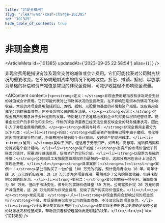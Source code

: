 ```yaml
---
title: "非现金费用"
slug: "/learn/non-cash-charge-101385"
id: "101385"
hide_table_of_contents: true
---
```



# 非现金费用

<ArticleMeta id={101385} updatedAt={'2023-09-25 22:58:54'} alias={`[]`} />
<div className='border-solid border-b border-t-0 my-4 border-[var(--ifm-color-gray-300)]' />

非现金费用是指没有涉及现金支付的减值或会计费用。它们可能代表对公司财务状况的重要改变，在不影响短期资本的情况下影响收益。折旧、摊销、抵制、以股票为基础的补偿和资产减值是常见的非现金费用，可减少收益但不影响现金流量。

<AIContent content={`<p><strong>定义：</strong>非现金费用是指没有涉及现金支付的减值或会计费用。它们可能代表对公司财务状况的重要改变，在不影响短期资本的情况下影响收益。常见的非现金费用包括折旧、摊销、抵制、以股票为基础的补偿和资产减值。这些费用会减少公司的账面收益，但不会影响公司的现金流量。</p><p><strong>起源：</strong>非现金费用的概念源于会计准则的发展，特别是为了更准确地反映企业的财务状况和经营成果。随着企业资产的多样化和复杂化，传统的现金流量表已经无法全面反映企业的财务健康状况，因此引入了非现金费用的概念。</p><p><strong>类别与特点：</strong>非现金费用主要分为以下几类：<ul><li><strong>折旧：</strong>指固定资产在使用过程中由于磨损、老化等原因而逐渐减少的价值。折旧费用分摊到每个会计期间，反映资产的使用成本。</li><li><strong>摊销：</strong>类似于折旧，但适用于无形资产，如专利、商标等。摊销费用同样分摊到每个会计期间。</li><li><strong>资产减值：</strong>当资产的市场价值低于其账面价值时，需要进行减值处理，反映资产的实际价值。</li><li><strong>以股票为基础的补偿：</strong>公司向员工发放股票或期权作为薪酬的一部分，这部分费用在会计上记录为非现金费用。</li></ul></p><p><strong>具体案例：</strong><ul><li><strong>案例一：</strong>某公司购买了一台价值 100 万元的机器，预计使用寿命为 10 年。每年计提 10 万元的折旧费用，这 10 万元即为非现金费用，虽然减少了公司的账面收益，但并未影响公司的现金流。</li><li><strong>案例二：</strong>某公司拥有一项专利，账面价值为 50 万元，但由于市场变化，该专利的实际价值降至 30 万元。公司需要计提 20 万元的资产减值费用，这 20 万元同样为非现金费用，反映了资产的实际价值变化。</li></ul></p><p><strong>常见问题：</strong><ul><li><strong>非现金费用会影响公司的现金流吗？</strong>不会，非现金费用仅影响公司的账面收益，不涉及实际的现金支付。</li><li><strong>为什么要计提非现金费用？</strong>计提非现金费用可以更准确地反映公司的财务状况和经营成果，帮助投资者和管理层做出更明智的决策。</li></ul></p>`} id={101385} />
